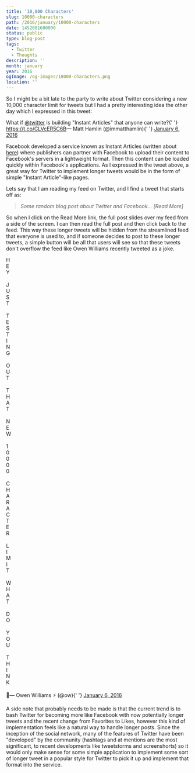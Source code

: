 ```yaml
---
title: '10,000 Characters'
slug: 10000-characters
path: /2016/january/10000-characters
date: 1452081600000
status: public
type: blog-post
tags:
  - Twitter
  - Thoughts
description: ''
month: january
year: 2016
ogImage: /og-images/10000-characters.png
location: ''
---
```




So I might be a bit late to the party to write about Twitter considering a new
10,000 character limit for tweets but I had a pretty interesting idea the other
day which I expressed in this tweet:

<Tweet id="684528854694670337">
  <div lang="en" dir="ltr">
    What if <a href="https://twitter.com/twitter">@twitter</a> is building
    "Instant Articles" that anyone can write?{' '}
    <a href="https://t.co/CLVcER5C6B">https://t.co/CLVcER5C6B</a>&mdash; Matt
    Hamlin (@immatthamlin){' '}
    <a href="https://twitter.com/immatthamlin/status/684528854694670337">
      January 6, 2016
    </a>
  </div>
</Tweet>

Facebook developed a service known as Instant Articles (written about
[here](http://www.theverge.com/2015/5/13/8595263/facebooks-instant-articles-arrive-to-speed-up-the-news-feed))
where publishers can partner with Facebook to upload their content to Facebook's
servers in a lightweight format. Then this content can be loaded quickly within
Facebook's applications. As I expressed in the tweet above, a great way for
Twitter to implement longer tweets would be in the form of simple "Instant
Article"-like pages.

Lets say that I am reading my feed on Twitter, and I find a tweet that starts
off as:

> _Some random blog post about Twitter and Facebook... [Read More]_

So when I click on the Read More link, the full post slides over my feed from a
side of the screen. I can then read the full post and then click back to the
feed. This way these longer tweets will be hidden from the streamlined feed that
everyone is used to, and if someone decides to post to these longer tweets, a
simple button will be all that users will see so that these tweets don't
overflow the feed like Owen Williams recently tweeted as a joke.

<Tweet id="684528705561989121">
  <div lang="en" dir="ltr">
    H <br />E<br />Y<br />
    <br />J<br />U<br />S<br />T<br />
    <br />T<br />E<br />S<br />T<br />I<br />N<br />G<br />
    <br />O<br />U<br />T<br />
    <br />T<br />H<br />A<br />T<br />
    <br />N<br />E<br />W<br />
    <br />1<br />0<br />0<br />0<br />0<br />
    <br />C<br />H<br />A<br />R<br />A<br />C<br />T<br />E<br />R<br />
    <br />L<br />I<br />M<br />I<br />T<br />
    <br />W<br />H<br />A<br />T<br />
    <br />D<br />O<br />
    <br />Y<br />O<br />U<br />
    <br />T<br />H<br />I<br />N<br />K<br />
    <br />
    💁&mdash; Owen Williams ⚡️ (@ow){' '}
    <a href="https://twitter.com/ow/status/684528705561989121">
      January 6, 2016
    </a>
  </div>
</Tweet>

A side note that probably needs to be made is that the current trend is to bash
Twitter for becoming more like Facebook with now potentially longer tweets and
the recent change from Favorites to Likes, however this kind of implementation
feels like a natural way to handle longer posts. Since the inception of the
social network, many of the features of Twitter have been "developed" by the
community (hashtags and at mentions are the most significant, to recent
developments like tweetstorms and screenshorts) so it would only make sense for
some simple application to implement some sort of longer tweet in a popular
style for Twitter to pick it up and implement that format into the service.


